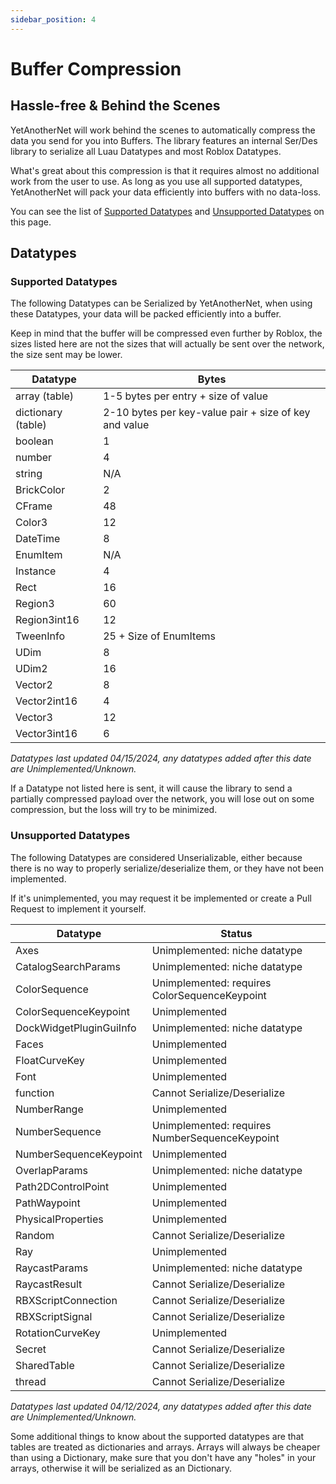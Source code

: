 ```yaml
---
sidebar_position: 4
---
```


# Buffer Compression

## Hassle-free & Behind the Scenes

YetAnotherNet will work behind the scenes to automatically compress the data you send for you into Buffers.
The library features an internal Ser/Des library to serialize all Luau Datatypes and most Roblox Datatypes.

What's great about this compression is that it requires almost no additional work from the user to use.
As long as you use all supported datatypes, YetAnotherNet will pack your data efficiently into buffers with no data-loss.

You can see the list of [Supported Datatypes] and [Unsupported Datatypes] on this page.

[Supported Datatypes]: ./buffer-compression#supported-datatypes
[Unsupported Datatypes]: ./buffer-compression#unsupported-datatypes

## Datatypes

### Supported Datatypes

The following Datatypes can be Serialized by YetAnotherNet, when using these Datatypes, your data
will be packed efficiently into a buffer.

Keep in mind that the buffer will be compressed even further by Roblox, the sizes listed here are not
the sizes that will actually be sent over the network, the size sent may be lower.

| Datatype           	| Bytes                                                 	|
|--------------------	|-------------------------------------------------------	|
| array (table)      	| 1-5 bytes per entry + size of value                   	|
| dictionary (table) 	| 2-10 bytes per key-value pair + size of key and value 	|
| boolean            	| 1                                                     	|
| number             	| 4                                                     	|
| string             	| N/A                                                   	|
| BrickColor         	| 2                                                     	|
| CFrame             	| 48                                                    	|
| Color3             	| 12                                                    	|
| DateTime           	| 8                                                     	|
| EnumItem           	| N/A                                                   	|
| Instance           	| 4                                                     	|
| Rect               	| 16                                                    	|
| Region3            	| 60                                                    	|
| Region3int16       	| 12                                                    	|
| TweenInfo          	| 25 + Size of EnumItems                                	|
| UDim               	| 8                                                     	|
| UDim2              	| 16                                                    	|
| Vector2            	| 8                                                     	|
| Vector2int16       	| 4                                                     	|
| Vector3            	| 12                                                    	|
| Vector3int16       	| 6                                                     	|

*Datatypes last updated 04/15/2024, any datatypes added after this date are Unimplemented/Unknown.*

If a Datatype not listed here is sent, it will cause the library to send a partially compressed payload
over the network, you will lose out on some compression, but the loss will try to be minimized.

### Unsupported Datatypes

The following Datatypes are considered Unserializable, either because there is no way to properly
serialize/deserialize them, or they have not been implemented.

If it's unimplemented, you may request it be implemented or create a Pull Request to implement it yourself.

| Datatype                	| Status                                         	|
|-------------------------	|------------------------------------------------	|
| Axes                    	| Unimplemented: niche datatype                  	|
| CatalogSearchParams     	| Unimplemented: niche datatype                  	|
| ColorSequence           	| Unimplemented: requires ColorSequenceKeypoint  	|
| ColorSequenceKeypoint   	| Unimplemented                                  	|
| DockWidgetPluginGuiInfo 	| Unimplemented: niche datatype                  	|
| Faces                   	| Unimplemented                                  	|
| FloatCurveKey           	| Unimplemented                                  	|
| Font                    	| Unimplemented                                  	|
| function                	| Cannot Serialize/Deserialize                   	|
| NumberRange             	| Unimplemented                                  	|
| NumberSequence          	| Unimplemented: requires NumberSequenceKeypoint 	|
| NumberSequenceKeypoint  	| Unimplemented                                  	|
| OverlapParams           	| Unimplemented: niche datatype                  	|
| Path2DControlPoint      	| Unimplemented                                  	|
| PathWaypoint            	| Unimplemented                                  	|
| PhysicalProperties      	| Unimplemented                                  	|
| Random                  	| Cannot Serialize/Deserialize                   	|
| Ray                     	| Unimplemented                                  	|
| RaycastParams           	| Unimplemented: niche datatype                  	|
| RaycastResult           	| Cannot Serialize/Deserialize                   	|
| RBXScriptConnection     	| Cannot Serialize/Deserialize                   	|
| RBXScriptSignal         	| Cannot Serialize/Deserialize                   	|
| RotationCurveKey        	| Unimplemented                                  	|
| Secret                  	| Cannot Serialize/Deserialize                   	|
| SharedTable             	| Cannot Serialize/Deserialize                   	|
| thread                  	| Cannot Serialize/Deserialize                   	|

*Datatypes last updated 04/12/2024, any datatypes added after this date are Unimplemented/Unknown.*

Some additional things to know about the supported datatypes are that tables are treated as
dictionaries and arrays. Arrays will always be cheaper than using a Dictionary, make sure that you
don't have any "holes" in your arrays, otherwise it will be serialized as an Dictionary.
